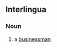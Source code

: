 ==Interlingua==

===Noun===
{{infl|ia|noun|head=[[homine]] [[de]] [[negotios]]}}

# a [[businessman]]